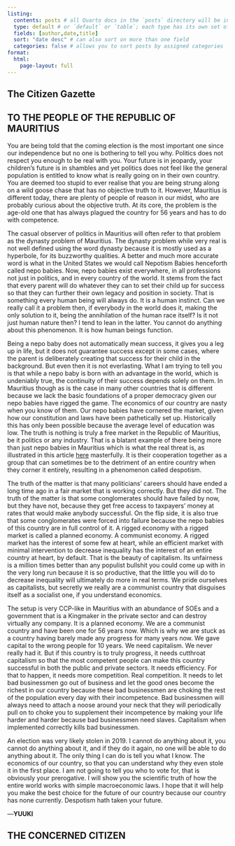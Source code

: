 ```yaml
---
listing: 
  contents: posts # all Quarto docs in the `posts` directory will be included on your listing page
  type: default # or `default` or `table`; each type has its own set of yaml options to include
  fields: [author,date,title]
  sort: "date desc" # can also sort on more than one field
  categories: false # allows you to sort posts by assigned categories
format: 
  html:
    page-layout: full
---
```


:::{.box .bs-right}

# The Citizen Gazette
:::

:::{.box .bs-bottom .ji}
:::{.center}
## TO THE PEOPLE OF THE REPUBLIC OF MAURITIUS   
:::

You are being told that the coming election is the most important one since our independence but no one is bothering to tell you why. Politics does not respect you enough to be real with you. Your future is in jeopardy, your children's future is in shambles and yet politics does not feel like the general population is entitled to know what is really going on in their own country. You are deemed too stupid to ever realise that you are being strung along on a wild goose chase that has no objective truth to it. However, Mauritius is different today, there are plenty of people of reason in our midst, who are probably curious about the objective truth. At its core, the problem is the age-old one that has always plagued the country for 56 years and has to do with competence.

The casual observer of politics in Mauritius will often refer to that problem as the dynasty problem of Mauritius. The dynasty problem while very real is not well defined using the word dynasty because it is mostly used as a hyperbole, for its buzzworthy qualities. A better and much more accurate word is what in the United States we would call Nepotism Babies henceforth called nepo babies. Now, nepo babies exist everywhere, in all professions not just in politics, and in every country of the world. It stems from the fact that every parent will do whatever they can to set their child up for success so that they can further their own legacy and position in society. That is something every human being will always do. It is a human instinct. Can we really call it a problem then, if everybody in the world does it, making the only solution to it, being the annihilation of the human race itself? Is it not just human nature then? I tend to lean in the latter. You cannot do anything about this phenomenon. It is how human beings function.

Being a nepo baby does not automatically mean success, it gives you a leg up in life, but it does not guarantee success except in some cases, where the parent is deliberately creating that success for their child in the background. But even then it is not everlasting. What I am trying to tell you is that while a nepo baby is born with an advantage in the world, which is undeniably true, the continuity of their success depends solely on them. In Mauritius though as is the case in many other countries that is different because we lack the basic foundations of a proper democracy given our nepo babies have rigged the game. The economics of our country are nasty when you know of them. Our nepo babies have cornered the market, given how our constitution and laws have been pathetically set up. Historically this has only been possible because the average level of education was low. The truth is nothing is truly a free market in the Republic of Mauritius, be it politics or any industry. That is a blatant example of there being more than just nepo babies in Mauritius which is what the real threat is, as illustrated in this article [here](https://time.com/6322748/presidency-family-business-essay/) masterfully. It is their cooperation together as a group that can sometimes be to the detriment of an entire country when they corner it entirely, resulting in a phenomenon called despotism. 

The truth of the matter is that many politicians' careers should have ended a long time ago in a fair market that is working correctly. But they did not. The truth of the matter is that some conglomerates should have failed by now, but they have not, because they get free access to taxpayers' money at rates that would make anybody successful. On the flip side, it is also true that some conglomerates were forced into failure because the nepo babies of this country are in full control of it. A rigged economy with a rigged market is called a planned economy. A communist economy. A rigged market has the interest of some few at heart, while an efficient market with minimal intervention to decrease inequality has the interest of an entire country at heart, by default. That is the beauty of capitalism. Its unfairness is a million times better than any populist bullshit you could come up with in the very long run because it is so productive, that the little you will do to decrease inequality will ultimately do more in real terms. We pride ourselves as capitalists, but secretly we really are a communist country that disguises itself as a socialist one, if you understand economics.

The setup is very CCP-like in Mauritius with an abundance of SOEs and a government that is a Kingmaker in the private sector and can destroy virtually any company. It is a planned economy. We are a communist country and have been one for 56 years now. Which is why we are stuck as a country having barely made any progress for many years now. We gave capital to the wrong people for 10 years. We need capitalism. We never really had it. But if this country is to truly progress, it needs cutthroat capitalism so that the most competent people can make this country successful in both the public and private sectors. It needs efficiency. For that to happen, it needs more competition. Real competition. It needs to let bad businessmen go out of business and let the good ones become the richest in our country because these bad businessmen are choking the rest of the population every day with their incompetence. Bad businessmen will always need to attach a noose around your neck that they will periodically pull on to choke you to supplement their incompetence by making your life harder and harder because bad businessmen need slaves. Capitalism when implemented correctly kills bad businessmen.

An election was very likely stolen in 2019. I cannot do anything about it, you cannot do anything about it, and if they do it again, no one will be able to do anything about it. The only thing I can do is tell you what I know. The economics of our country, so that you can understand why they even stole it in the first place. I am not going to tell you who to vote for, that is obviously your prerogative. I will show you the scientific truth of how the entire world works with simple macroeconomic laws. I hope that it will help you make the best choice for the future of our country because our country has none currently. Despotism hath taken your future.

---**YUUKI**


:::

:::{.center .box .bs-right}
# THE CONCERNED CITIZEN
:::
